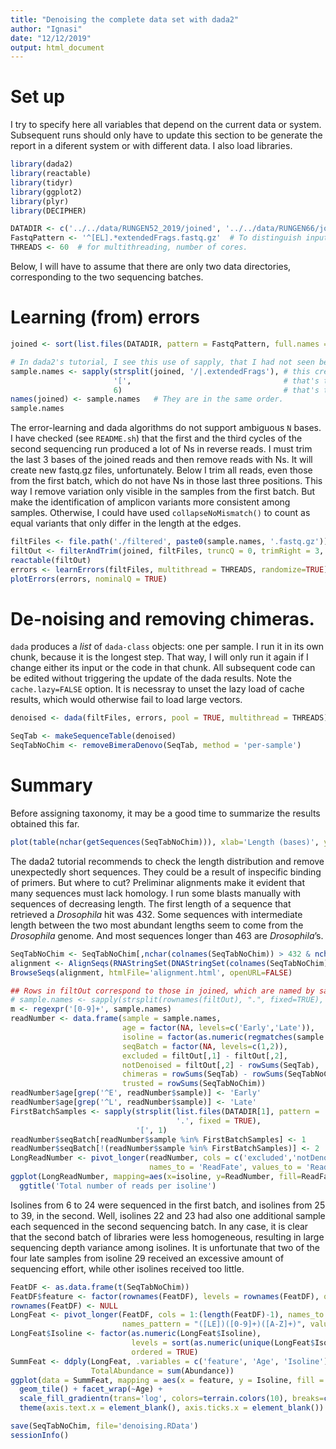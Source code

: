 ```yaml
---
title: "Denoising the complete data set with dada2"
author: "Ignasi"
date: "12/12/2019"
output: html_document
---
```


# Set up
I try to specify here all variables that depend on the current data or system. Subsequent
runs should only have to update this section to be generate the report in a diferent system
or with different data. I also load libraries.

```r
library(dada2)
library(reactable)
library(tidyr)
library(ggplot2)
library(plyr)
library(DECIPHER)

DATADIR <- c('../../data/RUNGEN52_2019/joined', '../../data/RUNGEN66/joined')  # It works with any number of dirs!
FastqPattern <- '^[EL].*extendedFrags.fastq.gz'  # To distinguish input fastq files. Must be common to all dirs.
THREADS <- 60  # for multithreading, number of cores.
```

Below, I will have to assume that there are only two data directories, corresponding to the two
sequencing batches.

# Learning (from) errors

```r
joined <- sort(list.files(DATADIR, pattern = FastqPattern, full.names = TRUE))

# In dada2's tutorial, I see this use of sapply, that I had not seen before. Interesting:
sample.names <- sapply(strsplit(joined, '/|.extendedFrags'), # this creates a list of lists,
                       '[',                                  # that's the extract-or-replace-parts-of-an-object function,
                       6)                                    # that's the argument to that function.
names(joined) <- sample.names   # They are in the same order.
sample.names
```

The error-learning and dada algorithms do not support ambiguous `N` bases. I have checked (see `README.sh`) that the first
and the third cycles of the second sequencing run produced a lot of Ns in reverse reads. I must trim the last 3 bases
of the joined reads and then remove reads with Ns. It will create new fastq.gz files, unfortunately. Below I trim all
reads, even those from the first batch, which do not have Ns in those last three positions. This way I remove variation
only visible in the samples from the first batch. But make the identification of amplicon variants more consistent among
samples. Otherwise, I could have used `collapseNoMismatch()` to count as equal variants that only differ in the length at
the edges.

```r
filtFiles <- file.path('./filtered', paste0(sample.names, '.fastq.gz'))
filtOut <- filterAndTrim(joined, filtFiles, truncQ = 0, trimRight = 3, multithread = THREADS)
reactable(filtOut)
errors <- learnErrors(filtFiles, multithread = THREADS, randomize=TRUE)
plotErrors(errors, nominalQ = TRUE)
```


# De-noising and removing chimeras.

`dada` produces a *list* of `dada-class` objects: one per sample. I run it in its own chunk, because
it is the longest step. That way, I will only run it again if I change either its input or the
code in that chunk. All subsequent code can be edited without triggering the update of the dada results.
Note the `cache.lazy=FALSE` option. It is necessray to unset the lazy load of cache results, which
would otherwise fail to load large vectors.

```r
denoised <- dada(filtFiles, errors, pool = TRUE, multithread = THREADS)
```

```r
SeqTab <- makeSequenceTable(denoised)
SeqTabNoChim <- removeBimeraDenovo(SeqTab, method = 'per-sample')
```

# Summary
Before assigning taxonomy, it may be a good time to summarize the results obtained this far.

```r
plot(table(nchar(getSequences(SeqTabNoChim))), xlab='Length (bases)', ylab='Num. ASV')
```

The dada2 tutorial recommends to check the length distribution and remove unexpectedly short
sequences. They could be a result of inspecific binding of primers. But where to cut? Preliminar
alignments make it evident that many sequences must lack homology. I run some blasts manually
with sequences of decreasing length. The first length of a sequence that retrieved a *Drosophila*
hit was 432. Some sequences with intermediate length between the two most abundant lengths seem
to come from the *Drosophila* genome. And most sequences longer than 463 are *Drosophila*'s.

```r
SeqTabNoChim <- SeqTabNoChim[,nchar(colnames(SeqTabNoChim)) > 432 & nchar(colnames(SeqTabNoChim)) < 464]
alignment <- AlignSeqs(RNAStringSet(DNAStringSet(colnames(SeqTabNoChim))))
BrowseSeqs(alignment, htmlFile='alignment.html', openURL=FALSE)
```

```r
## Rows in filtOut correspond to those in joined, which are named by sample.names. No need to extract the names again:
# sample.names <- sapply(strsplit(rownames(filtOut), ".", fixed=TRUE), '[', 1)
m <- regexpr('[0-9]+', sample.names)
readNumber <- data.frame(sample = sample.names,
                         age = factor(NA, levels=c('Early','Late')),
                         isoline = factor(as.numeric(regmatches(sample.names, m))),
                         seqBatch = factor(NA, levels=c(1,2)),
                         excluded = filtOut[,1] - filtOut[,2],
                         notDenoised = filtOut[,2] - rowSums(SeqTab),
                         chimeras = rowSums(SeqTab) - rowSums(SeqTabNoChim),
                         trusted = rowSums(SeqTabNoChim))
readNumber$age[grep('^E', readNumber$sample)] <- 'Early'
readNumber$age[grep('^L', readNumber$sample)] <- 'Late'
FirstBatchSamples <- sapply(strsplit(list.files(DATADIR[1], pattern = '^[EL].*extendedFrags.fastq.gz'),
                                     '.', fixed = TRUE),
                            '[', 1)
readNumber$seqBatch[readNumber$sample %in% FirstBatchSamples] <- 1
readNumber$seqBatch[!(readNumber$sample %in% FirstBatchSamples)] <- 2
LongReadNumber <- pivot_longer(readNumber, cols = c('excluded','notDenoised','chimeras','trusted'),
                               names_to = 'ReadFate', values_to = 'ReadNumber')
ggplot(LongReadNumber, mapping=aes(x=isoline, y=ReadNumber, fill=ReadFate)) + geom_col() + facet_wrap(~age) +
  ggtitle('Total number of reads per isoline')
```

Isolines from 6 to 24 were sequenced in the first batch, and isolines from 25 to 39, in the second. Well,
isolines 22 and 23 had also one additional sample each sequenced in the second sequencing batch. In any
case, it is clear that the second batch of libraries were less homogeneous, resulting in large sequencing
depth variance among isolines. It is unfortunate that two of the four late samples from isoline 29 received
an excessive amount of sequencing effort, while other isolines received too little.

```r
FeatDF <- as.data.frame(t(SeqTabNoChim))
FeatDF$feature <- factor(rownames(FeatDF), levels = rownames(FeatDF), ordered = TRUE) # this adds a column.
rownames(FeatDF) <- NULL
LongFeat <- pivot_longer(FeatDF, cols = 1:(length(FeatDF)-1), names_to = c('Age', 'Isoline', 'Batch'),
                         names_pattern = "([LE])([0-9]+)([A-Z]+)", values_to = 'Abundance')
LongFeat$Isoline <- factor(as.numeric(LongFeat$Isoline),
                           levels = sort(as.numeric(unique(LongFeat$Isoline))),
                           ordered = TRUE)
SummFeat <- ddply(LongFeat, .variables = c('feature', 'Age', 'Isoline'), summarize,
                  TotalAbundance = sum(Abundance))
ggplot(data = SummFeat, mapping = aes(x = feature, y = Isoline, fill = TotalAbundance)) +
  geom_tile() + facet_wrap(~Age) +
  scale_fill_gradientn(trans='log', colors=terrain.colors(10), breaks=c(5,50,500,5000)) +
  theme(axis.text.x = element_blank(), axis.ticks.x = element_blank())
```

```r
save(SeqTabNoChim, file='denoising.RData')
sessionInfo()
```